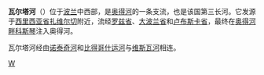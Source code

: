 {{coord|display=title}}
'''瓦尔塔河'''（{{lang-pl|Warta}}）位于[[波兰|波兰]]中西部，是[[奥得河|奥得河]]的一条支流，也是该国第三长河。它发源于[[西里西亚省|西里西亚省]][[扎维尔切|扎维尔切]]附近，流经[[罗兹省|罗兹省]]、[[大波兰省|大波兰省]]和[[卢布斯卡省|卢布斯卡省]]，最终在[[奥得河畔科斯琴|奥得河畔科斯琴]]注入奥得河。

瓦尔塔河经由[[诺泰奇河|诺泰奇河]]和[[比得哥什运河|比得哥什运河]]与[[维斯瓦河|维斯瓦河]]相连。

{{Poland-geo-stub}}

{{Authority control}}

[[Category:波兰河流|W]]